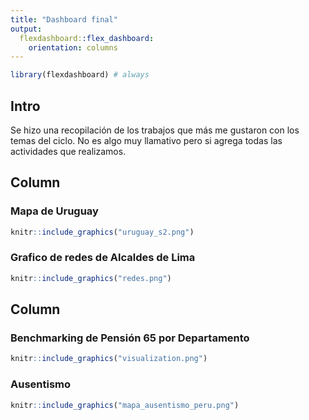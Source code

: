 ```yaml
---
title: "Dashboard final"
output: 
  flexdashboard::flex_dashboard:
    orientation: columns
---
```


```r
library(flexdashboard) # always
```

## Intro {.sidebar}

Se hizo una recopilación de los trabajos que más me gustaron con los temas del ciclo. No es algo muy llamativo pero si agrega todas las actividades que realizamos.



## Column {data-width="550"}

### Mapa de Uruguay

```r
knitr::include_graphics("uruguay_s2.png")
```

### Grafico de redes de Alcaldes de Lima

```r
knitr::include_graphics("redes.png")
```

## Column {data-width="550"}

### Benchmarking de Pensión 65 por Departamento

```r
knitr::include_graphics("visualization.png")
```

### Ausentismo

```r
knitr::include_graphics("mapa_ausentismo_peru.png")
```